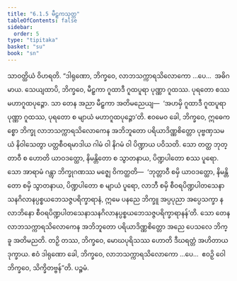 ```yaml
---
title: "6.1.5 မီဠှကသုတ္တ"
tableOfContents: false
sidebar:
  order: 5
type: "tipitaka"
basket: "su"
book: "sn"
---
```



<DynamicBreadcrumb />

<Division number="161" book="sn" e="ch" v="18" p="303">

<Paragraph number="1031" book="sn">
သာဝတ္ထိယံ ဝိဟရတိ. “ဒါရုဏော, ဘိက္ခဝေ, လာဘသက္ကာရသိလောကော …ပေ…  အဓိဂမာယ. သေယျထာပိ, ဘိက္ခဝေ, မီဠှကာ ဂူထာဒီ ဂူထပူရာ ပုဏ္ဏာ ဂူထဿ. ပုရတော စဿ မဟာဂူထပုဉ္ဇော. သာ တေန အညာ မီဠှကာ အတိမညေယျ—  ‘အဟမှိ ဂူထာဒီ ဂူထပူရာ ပုဏ္ဏာ ဂူထဿ, ပုရတော စ မျာယံ မဟာဂူထပုဉ္ဇော’တိ. ဧဝမေဝ ခေါ, ဘိက္ခဝေ, ဣဓေကစ္စော ဘိက္ခု လာဘသက္ကာရသိလောကေန အဘိဘူတော ပရိယာဒိဏ္ဏစိတ္တော ပုဗ္ဗဏှသမယံ နိဝါသေတွာ ပတ္တစီဝရမာဒါယ ဂါမံ ဝါ နိဂမံ ဝါ ပိဏ္ဍာယ ပဝိသတိ. သော တတ္ထ ဘုတ္တာဝီ စ ဟောတိ ယာဝဒတ္ထော, နိမန္တိတော စ သွာတနာယ, ပိဏ္ဍပါတော စဿ ပူရော. သော အာရာမံ ဂန္တွာ ဘိက္ခုဂဏဿ မဇ္ဈေ ဝိကတ္ထတိ—  ‘ဘုတ္တာဝီ စမှိ ယာဝဒတ္ထော, နိမန္တိတော စမှိ သွာတနာယ, ပိဏ္ဍပါတော စ မျာယံ ပူရော, လာဘီ စမှိ စီဝရပိဏ္ဍပါတသေနာသနဂိလာနပ္ပစ္စယဘေသဇ္ဇပရိက္ခာရာနံ, ဣမေ ပနညေ ဘိက္ခူ အပ္ပပုညာ အပ္ပေသက္ခာ န လာဘိနော စီဝရပိဏ္ဍပါတသေနာသနဂိလာနပ္ပစ္စယဘေသဇ္ဇပရိက္ခာရာနန်’တိ. သော တေန လာဘသက္ကာရသိလောကေန အဘိဘူတော ပရိယာဒိဏ္ဏစိတ္တော အညေ ပေသလေ ဘိက္ခူ အတိမညတိ. တဉှိ တဿ, ဘိက္ခဝေ, မောဃပုရိသဿ ဟောတိ ဒီဃရတ္တံ အဟိတာယ ဒုက္ခာယ. ဧဝံ ဒါရုဏော ခေါ, ဘိက္ခဝေ, လာဘသက္ကာရသိလောကော …ပေ…  ဧဝဉှိ ဝေါ ဘိက္ခဝေ, သိက္ခိတဗ္ဗန်”တိ.

</Paragraph>
</Division>

<Paragraph number="1032" type="center" book="sn">
ပဉ္စမံ.
</Paragraph>